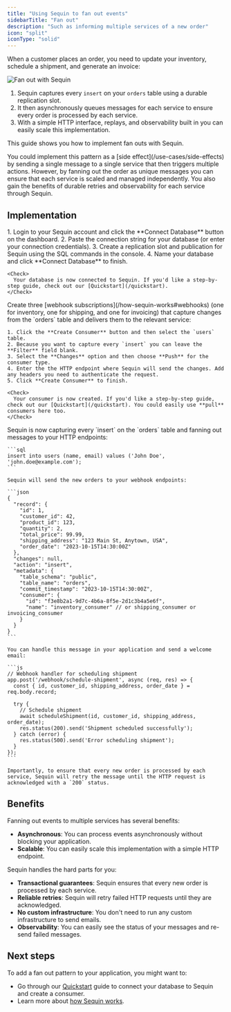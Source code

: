 ```yaml
---
title: "Using Sequin to fan out events"
sidebarTitle: "Fan out"
description: "Such as informing multiple services of a new order"
icon: "split"
iconType: "solid"
---
```


When a customer places an order, you need to update your inventory, schedule a shipment, and generate an invoice:

<Frame>
  <img src="/images/use-cases/fan-out/fan-out-with-sequin.svg" alt="Fan out with Sequin" />
</Frame>

1. Sequin captures every `insert` on your `orders` table using a durable replication slot.
2. It then asynchronously queues messages for each service to ensure every order is processed by each service.
3. With a simple HTTP interface, replays, and observability built in you can easily scale this implementation.

This guide shows you how to implement fan outs with Sequin.

<Note>
  You could implement this pattern as a [side effect](/use-cases/side-effects) by sending a single message to a single service that then triggers multiple actions. However, by fanning out the order as unique messages you can ensure that each service is scaled and managed independently. You also gain the benefits of durable retries and observability for each service through Sequin.
</Note>

## Implementation

<Steps titleSize="h3">
  <Step title="Connect your database to Sequin" icon="database">
    1. Login to your Sequin account and click the **Connect Database** button on the dashboard.
    2. Paste the connection string for your database (or enter your connection credentials).
    3. Create a replication slot and publication for Sequin using the SQL commands in the console.
    4. Name your database and click **Connect Database** to finish.

    <Check>
      Your database is now connected to Sequin. If you'd like a step-by-step guide, check out our [Quickstart](/quickstart).
    </Check>

  </Step>
  <Step title="Create three webhook subscriptions to fan out messages" icon="signal-stream">
       Create three [webhook subscriptions](/how-sequin-works#webhooks) (one for inventory, one for shipping, and one for invoicing) that capture changes from the `orders` table and delivers them to the relevant service:

    1. Click the **Create Consumer** button and then select the `users` table.
    2. Because you want to capture every `insert` you can leave the **Filter** field blank.
    3. Select the **Changes** option and then choose **Push** for the consumer type.
    4. Enter the the HTTP endpoint where Sequin will send the changes. Add any headers you need to authenticate the request.
    5. Click **Create Consumer** to finish.

    <Check>
      Your consumer is now created. If you'd like a step-by-step guide, check out our [Quickstart](/quickstart). You could easily use **pull** consumers here too.
    </Check>

  </Step>
  <Step title="Handle messages in each service" icon="code">
    Sequin is now capturing every `insert` on the `orders` table and fanning out messages to your HTTP endpoints:

    ```sql
    insert into users (name, email) values ('John Doe', 'john.doe@example.com');
    ```

    Sequin will send the new orders to your webhook endpoints:

    ```json
    {
      "record": {
        "id": 1,
        "customer_id": 42,
        "product_id": 123,
        "quantity": 2,
        "total_price": 99.99,
        "shipping_address": "123 Main St, Anytown, USA",
        "order_date": "2023-10-15T14:30:00Z"
      },
      "changes": null,
      "action": "insert",
      "metadata": {
        "table_schema": "public",
        "table_name": "orders",
        "commit_timestamp": "2023-10-15T14:30:00Z",
        "consumer": {
          "id": "f3e8b2a1-9d7c-4b6a-8f5e-2d1c3b4a5e6f",
          "name": "inventory_consumer" // or shipping_consumer or invoicing_consumer
        }
      }
    }
    ```

    You can handle this message in your application and send a welcome email:

    ```js
    // Webhook handler for scheduling shipment
    app.post('/webhook/schedule-shipment', async (req, res) => {
      const { id, customer_id, shipping_address, order_date } = req.body.record;

      try {
        // Schedule shipment
        await scheduleShipment(id, customer_id, shipping_address, order_date);
        res.status(200).send('Shipment scheduled successfully');
      } catch (error) {
        res.status(500).send('Error scheduling shipment');
      }
    });
    ```

    Importantly, to ensure that every new order is processed by each service, Sequin will retry the message until the HTTP request is acknowledged with a `200` status.
  </Step>
</Steps>

## Benefits

Fanning out events to multiple services has several benefits:

* **Asynchronous**: You can process events asynchronously without blocking your application.
* **Scalable**: You can easily scale this implementation with a simple HTTP endpoint.

Sequin handles the hard parts for you:

* **Transactional guarantees**: Sequin ensures that every new order is processed by each service.
* **Reliable retries**: Sequin will retry failed HTTP requests until they are acknowledged.
* **No custom infrastructure**: You don't need to run any custom infrastructure to send emails.
* **Observability**: You can easily see the status of your messages and re-send failed messages.

## Next steps

To add a fan out pattern to your application, you might want to:

* Go through our [Quickstart](/quickstart) guide to connect your database to Sequin and create a consumer.
* Learn more about [how Sequin works](/how-sequin-works).
